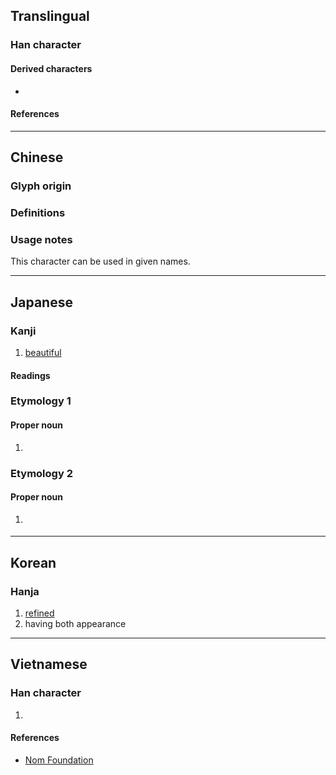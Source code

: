 {{also|彬}}
{{character info}}
==Translingual==

===Han character===
{{Han char|rn=67|rad=文|as=08|sn=12|four=03440|canj=YKMPM|ids=⿰文武}}

====Derived characters====
* {{l|mul|[[𧸔]], [[𣁦]], [[贇]]([[赟]]), [[𨭉]]}}

====References====
{{Han ref|kx=0477.070|dkj=13468|dj=0835.090|hdz=32170.140|uh=658C}}

----

==Chinese==

===Glyph origin===
{{Han etym}}

===Definitions===
{{zh-see|彬|v}}

===Usage notes===
This character can be used in given names.

----

==Japanese==

===Kanji===
{{ja-kanji|grade=uc|rs=文07}}

# [[beautiful]]

====Readings====
{{ja-readings
|on=ひん
|kun=あき-らか, うるわ-し.い
|nanori=さかん, たけ, たけし
}}

===Etymology 1===
{{ja-kanjitab|たけし|yomi=nanori}}

====Proper noun====
{{ja-pos|たけし|proper}}

# {{given name|ja|male|sort=たけし}}

===Etymology 2===
{{ja-kanjitab|さかん|yomi=nanori}}

====Proper noun====
{{ja-pos|さかん|proper}}

# {{lb|ja|rare|sort=さかん}} {{given name|ja|male}}
#: {{ja-usex|[[w:ja:森田斌|森田'''斌''']]|^もりた ^'''さかん'''|'''Sakan''' Morita}}

----

==Korean==

===Hanja===
{{ko-hanja|hangeul=빈|eumhun=|rv=bin|mr=pin|y=pin}}

# [[refined]]
# having both appearance

----

==Vietnamese==

===Han character===
{{vi-readings|rs=文07|reading=bân}}

# {{rfdef|vi|sort=文07}}

====References====
* [http://nomfoundation.org/common/nom_details.php?codepoint=658c Nom Foundation]